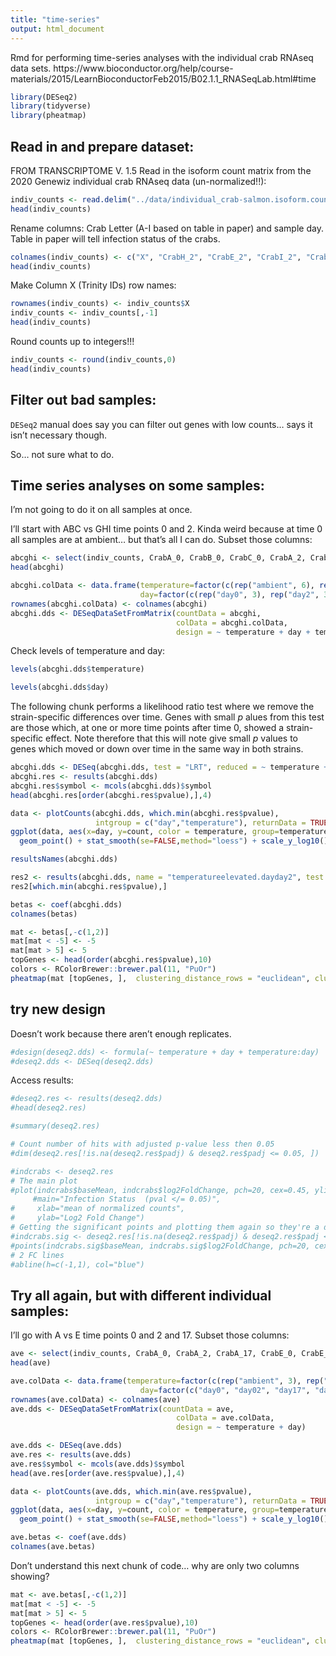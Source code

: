 ```yaml
---
title: "time-series"
output: html_document
---
```

Rmd for performing time-series analyses with the individual crab RNAseq data sets. 
https://www.bioconductor.org/help/course-materials/2015/LearnBioconductorFeb2015/B02.1.1_RNASeqLab.html#time 

```r
library(DESeq2)
library(tidyverse)
library(pheatmap)
```

## Read in and prepare dataset: 
FROM TRANSCRIPTOME V. 1.5
Read in the isoform count matrix from the 2020 Genewiz individual crab RNAseq data (un-normalized!!):
```r
indiv_counts <- read.delim("../data/individual_crab-salmon.isoform.counts.matrix")
head(indiv_counts)
```

Rename columns:
Crab Letter (A-I based on table in paper) and sample day. Table in paper will tell infection status of the crabs. 
```r
colnames(indiv_counts) <- c("X", "CrabH_2", "CrabE_2", "CrabI_2", "CrabC_17", "CrabB_17", "CrabG_0", "CrabF_2", "CrabE_0", "CrabG_2", "CrabC_0", "CrabI_0", "CrabD_0", "CrabD_17", "CrabB_0", "CrabC_2", "CrabB_2", "CrabF_17", "CrabA_0", "CrabH_0", "CrabA_17", "CrabD_2", "CrabE_17", "CrabA_2", "CrabF_0")
head(indiv_counts)
```

Make Column X (Trinity IDs) row names:
```r
rownames(indiv_counts) <- indiv_counts$X
indiv_counts <- indiv_counts[,-1]
head(indiv_counts)
```


Round counts up to integers!!!
```r
indiv_counts <- round(indiv_counts,0)
head(indiv_counts)
```

## Filter out bad samples:

`DESeq2` manual does say you can filter out genes with low counts... says it isn't necessary though. 

So... not sure what to do. 

## Time series analyses on some samples:
I'm not going to do it on all samples at once. 

I'll start with ABC vs GHI time points 0 and 2. Kinda weird because at time 0 all samples are at ambient... but that's all I can do. 
Subset those columns:
```r
abcghi <- select(indiv_counts, CrabA_0, CrabB_0, CrabC_0, CrabA_2, CrabB_2, CrabC_2, CrabG_0, CrabH_0, CrabI_0, CrabG_2, CrabH_2, CrabI_2)
head(abcghi)
```


```r
abcghi.colData <- data.frame(temperature=factor(c(rep("ambient", 6), rep("elevated", 6))), 
                             day=factor(c(rep("day0", 3), rep("day2", 3), rep("day0", 3), rep("day2", 3))))
rownames(abcghi.colData) <- colnames(abcghi)
abcghi.dds <- DESeqDataSetFromMatrix(countData = abcghi,
                                     colData = abcghi.colData, 
                                     design = ~ temperature + day + temperature:day)
```

Check levels of temperature and day:
```r
levels(abcghi.dds$temperature)
```

```r
levels(abcghi.dds$day)
```



The following chunk performs a likelihood ratio test where we remove the strain-specific differences over time. Genes with small _p_ alues from this test are those which, at one or more time points after time 0, showed a strain-specific effect. Note therefore that this will note give small _p_ values to genes which moved or down over time in the same way in both strains. 

```r
abcghi.dds <- DESeq(abcghi.dds, test = "LRT", reduced = ~ temperature + day)
abcghi.res <- results(abcghi.dds)
abcghi.res$symbol <- mcols(abcghi.dds)$symbol
head(abcghi.res[order(abcghi.res$pvalue),],4)
```

```r
data <- plotCounts(abcghi.dds, which.min(abcghi.res$pvalue),
                   intgroup = c("day","temperature"), returnData = TRUE)
ggplot(data, aes(x=day, y=count, color = temperature, group=temperature)) + 
  geom_point() + stat_smooth(se=FALSE,method="loess") + scale_y_log10()
```

```r
resultsNames(abcghi.dds)
```

```r
res2 <- results(abcghi.dds, name = "temperatureelevated.dayday2", test = "Wald")
res2[which.min(abcghi.res$pvalue),]
```

```r
betas <- coef(abcghi.dds)
colnames(betas)
```

```r
mat <- betas[,-c(1,2)]
mat[mat < -5] <- -5
mat[mat > 5] <- 5
topGenes <- head(order(abcghi.res$pvalue),10)
colors <- RColorBrewer::brewer.pal(11, "PuOr")
pheatmap(mat [topGenes, ],  clustering_distance_rows = "euclidean", clustering_method = "average", treeheight_col = 80, legend = TRUE, color = colors, fontsize_col = 10, fontsize_row = 6, ColV=FALSE)
```




## try new design 
Doesn't work because there aren't enough replicates. 
```r
#design(deseq2.dds) <- formula(~ temperature + day + temperature:day)
#deseq2.dds <- DESeq(deseq2.dds)
```


Access results:
```r
#deseq2.res <- results(deseq2.dds)
#head(deseq2.res)
```

```r
#summary(deseq2.res)
```

```r
# Count number of hits with adjusted p-value less then 0.05
#dim(deseq2.res[!is.na(deseq2.res$padj) & deseq2.res$padj <= 0.05, ])
```

```r
#indcrabs <- deseq2.res
# The main plot
#plot(indcrabs$baseMean, indcrabs$log2FoldChange, pch=20, cex=0.45, ylim=c(-15, 15), log="x", col="darkgray",
     #main="Infection Status  (pval </= 0.05)",
#     xlab="mean of normalized counts",
#     ylab="Log2 Fold Change")
# Getting the significant points and plotting them again so they're a different color
#indcrabs.sig <- deseq2.res[!is.na(deseq2.res$padj) & deseq2.res$padj <= 0.05, ]
#points(indcrabs.sig$baseMean, indcrabs.sig$log2FoldChange, pch=20, cex=0.45, col="red")
# 2 FC lines
#abline(h=c(-1,1), col="blue")
```


## Try all again, but with different individual samples: 

I'll go with A vs E time points 0 and 2 and 17. 
Subset those columns:
```r
ave <- select(indiv_counts, CrabA_0, CrabA_2, CrabA_17, CrabE_0, CrabE_2, CrabE_17)
head(ave)
```


```r
ave.colData <- data.frame(temperature=factor(c(rep("ambient", 3), rep("decreased", 3))), 
                             day=factor(c("day0", "day02", "day17", "day0", "day02", "day17")))
rownames(ave.colData) <- colnames(ave)
ave.dds <- DESeqDataSetFromMatrix(countData = ave,
                                     colData = ave.colData, 
                                     design = ~ temperature + day)
```

```r
ave.dds <- DESeq(ave.dds)
ave.res <- results(ave.dds)
ave.res$symbol <- mcols(ave.dds)$symbol
head(ave.res[order(ave.res$pvalue),],4)
```


```r
data <- plotCounts(ave.dds, which.min(ave.res$pvalue),
                   intgroup = c("day","temperature"), returnData = TRUE)
ggplot(data, aes(x=day, y=count, color = temperature, group=temperature)) + 
  geom_point() + stat_smooth(se=FALSE,method="loess") + scale_y_log10()
```

```r
ave.betas <- coef(ave.dds)
colnames(ave.betas)
```


Don't understand this next chunk of code... why are only two columns showing? 
```r
mat <- ave.betas[,-c(1,2)]
mat[mat < -5] <- -5
mat[mat > 5] <- 5
topGenes <- head(order(ave.res$pvalue),10)
colors <- RColorBrewer::brewer.pal(11, "PuOr")
pheatmap(mat [topGenes, ],  clustering_distance_rows = "euclidean", clustering_method = "average", treeheight_col = 80, legend = TRUE, color = colors, fontsize_col = 10, fontsize_row = 6, ColV=FALSE)
```


